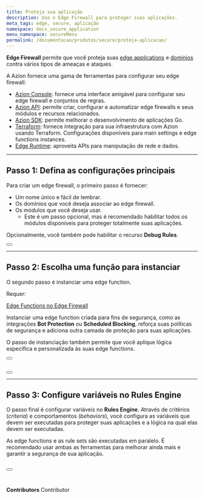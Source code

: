 ```yaml
---
title: Proteja sua aplicação
description: Use o Edge Firewall para proteger suas aplicações.
meta_tags: edge, secure, aplicação
namespace: docs_secure_application
menu_namespace: secureMenu
permalink: /documentacao/produtos/secure/proteja-aplicacao/
---
```



**Edge Firewall** permite que você proteja suas [edge applications](/pt-br/documentacao/produtos/edge-application/) e [domínios](/pt-br/documentacao/produtos/edge-application/domains/) contra vários tipos de ameaças e ataques.

A Azion fornece uma gama de ferramentas para configurar seu edge firewall:

- [Azion Console](https://console.azion.com/): fornece uma interface amigável para configurar seu edge firewall e conjuntos de regras.
- [Azion API](https://api.azion.com/#00268e07-463f-4de1-9b45-ceeab187bf19): permite criar, configurar e automatizar edge firewalls e seus módulos e recursos relacionados.
- [Azion SDK](/pt-br/documentacao/produtos/secure/automarizar/sdk/): permite melhorar o desenvolvimento de aplicações Go.
- [Terraform](/pt-br/documentacao/produtos/secure/automarizar/terraform/): fornece integração para sua infraestrutura com Azion usando Terraform. Configurações disponíveis para main settings e edge functions instances.
- [Edge Runtime](/pt-br/documentacao/produtos/secure/automarizar/functions/): aproveita APIs para manipulação de rede e dados.

---

## Passo 1: Defina as configurações principais

Para criar um edge firewall, o primeiro passo é fornecer:

- Um nome único e fácil de lembrar.
- Os domínios que você deseja associar ao edge firewall.
- Os módulos que você deseja usar.
    - Este é um passo opcional, mas é recomendado habilitar todos os módulos disponíveis para proteger totalmente suas aplicações.

Opcionalmente, você também pode habilitar o recurso **Debug Rules**.

<Button href="/pt-br/documentacao/produtos/guias/secure/edge-firewall-definir-main-settings/" text="saiba mais sobre configurações principais" variant="secondary"></Button>

---

## Passo 2: Escolha uma função para instanciar

O segundo passo é instanciar uma edge function.

Requer:

<Badge variant="accent">[Edge Functions no Edge Firewall](/pt-br/documentacao/produtos/edge-firewall/edge-functions/firewall/)</Badge>

Instanciar uma edge function criada para fins de segurança, como as integrações **Bot Protection** ou **Scheduled Blocking**, reforça suas políticas de segurança e adiciona outra camada de proteção para suas aplicações.

O passo de instanciação também permite que você aplique lógica específica e personalizada às suas edge functions.

<Button href="/pt-br/documentacao/produtos/guias/secure/instanciar-edge-functions/" text="saiba mais sobre instanciar edge functions" variant="secondary"></Button> <br></br>

<Button href="/pt-br/documentacao/produtos/guias/secure/gerenciar-bots/" text="saiba mais gerenciar de bots" variant="secondary"></Button>

---

## Passo 3: Configure variáveis no Rules Engine

O passo final é configurar variáveis no **Rules Engine**. Através de critérios (*criteria*) e comportamentos (*behaviors*), você configura as variáveis que devem ser executadas para proteger suas aplicações e a lógica na qual elas devem ser executadas.

As edge functions e as rule sets são executadas em paralelo. É recomendado usar ambas as ferramentas para melhorar ainda mais e garantir a segurança de sua aplicação.

<Button href="/pt-br/documentacao/produtos/guias/secure/trabalhar-com-rules-engine/" text="saiba mais sobre trabalhar com rules engine" variant="secondary"></Button>
<br /><br />
---

**Contributors** <ContributorList>Contributor</ContributorList>
